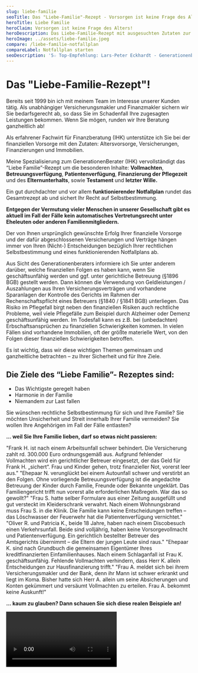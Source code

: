 ```yaml
---
slug: liebe-familie
seoTitle: Das "Liebe-Familie"-Rezept - Vorsorgen ist keine Frage des Alters!
heroTitle: Liebe Familie
heroClaim: Vorsorgen ist keine Frage des Alters!
heroDescription: Das Liebe-Familie-Rezept mit ausgesuchten Zutaten zur ganzheitlichen Vorsorge jeder Generation, damit Sie in Zukunft - Das Wichtigste geregelt haben, Harmonie in der Familie erhalten und Niemandem zur Last fallen!
heroImage: ../assets/liebe-familie.jpeg
compare: /liebe-familie-notfallplan
compareLabel: Notfallplan starten
seoDescription: '5☆ Top-Empfehlung: Lars-Peter Eckhardt - Generationenberater ▻ Vorsorgevollmachten | Patientenverfügung ▻ Altersvorsorge | Versicherungen | Finanzierungen | Immobilien.'
---
```


<ProvenExpert />

# Das "Liebe-Familie-Rezept"!

Bereits seit 1999 bin ich mit meinem Team im Interesse unserer Kunden tätig. Als unabhängiger Versicherungsmakler und Finanzmakler sichern wir Sie bedarfsgerecht ab, so dass Sie im Schadenfall Ihre zugesagten Leistungen bekommen. Wenn Sie mögen, runden wir Ihre Beratung ganzheitlich ab!

Als erfahrener Fachwirt für Finanzberatung (IHK) unterstütze ich Sie bei der finanziellen Vorsorge mit den Zutaten: Altersvorsorge, Versicherungen, Finanzierungen und Immobilien.

Meine Spezialisierung zum GenerationenBerater (IHK) vervollständigt das “Liebe Familie”-Rezept um die besonderen Inhalte: **Vollmachten**, **Betreuungsverfügung**, **Patientenverfügung**, **Finanzierung der Pflegezeit** und des **Elternunterhalts**, sowie **Testament** und **letzter Wille.**

Ein gut durchdachter und vor allem **funktionierender Notfallplan** rundet das Gesamtrezept ab und sichert Ihr Recht auf Selbstbestimmung.

**Entgegen der Vermutung vieler Menschen in unserer Gesellschaft gibt es aktuell im Fall der Fälle kein automatisches Vertretungsrecht unter Eheleuten oder anderen Familienmitgliedern.**

<ContactAndCompareBox />
<AwardBox />

Der von Ihnen ursprünglich gewünschte Erfolg Ihrer finanzielle Vorsorge und der dafür abgeschlossenen Versicherungen und Verträge hängen immer von Ihren (Nicht-) Entscheidungen bezüglich Ihrer rechtlichen Selbstbestimmung und eines funktionierenden Notfallplans ab.

Aus Sicht des Generationenberaters informiere ich Sie unter anderem darüber, welche finanziellen Folgen es haben kann, wenn Sie geschäftsunfähig werden und ggf. unter gerichtliche Betreuung (§1896 BGB) gestellt werden. Dann können die Verwendung von Geldleistungen / Auszahlungen aus Ihren Versicherungsverträgen und vorhandene Sparanlagen der Kontrolle des Gerichts im Rahmen der Rechenschaftspflicht eines Betreuers (§1840 / §1841 BGB) unterliegen. Das Risiko im Pflegefall birgt neben den finanziellen Risiken auch rechtliche Probleme, weil viele Pflegefälle zum Beispiel durch Alzheimer oder Demenz geschäftsunfähig werden. Im Todesfall kann es z.B. bei (unbedachten) Erbschaftsansprüchen zu finanziellen Schwierigkeiten kommen. In vielen Fällen sind vorhandene Immobilien, oft der größte materielle Wert, von den Folgen dieser finanziellen Schwierigkeiten betroffen.

Es ist wichtig, dass wir diese wichtigen Themen gemeinsam und ganzheitliche betrachten – zu Ihrer Sicherheit und für Ihre Ziele.

## Die Ziele des “Liebe Familie”- Rezeptes sind:

-   Das Wichtigste geregelt haben
-   Harmonie in der Familie
-   Niemandem zur Last fallen

Sie wünschen rechtliche Selbstbestimmung für sich und Ihre Familie? Sie möchten Unsicherheit und Streit innerhalb Ihrer Familie vermeiden? Sie wollen Ihre Angehörigen im Fall der Fälle entlasten?

**... weil Sie Ihre Familie lieben, darf so etwas nicht passieren:**

<Box>
	<Example title="Der Arbeitsunfall:" number="01">
		"Frank H. ist nach einem Arbeitsunfall schwer behindert. Die Versicherung zahlt rd. 300.000 Euro ordnungsgemäß aus. Aufgrund fehlender Vollmachten wird ein gerichtlicher Betreuer eingesetzt, der das Geld für Frank H. „sichert“. Frau und Kinder gehen, trotz finanzieller Not, vorerst leer aus."
	</Example>	
	<Example title="Die Kinder ins Heim?" number="02">
		"Ehepaar N. verunglückt bei einem Autounfall schwer und verstirbt an den Folgen. Ohne vorliegende Betreuungsverfügung ist die angedachte Betreuung der Kinder durch Familie, Freunde oder Bekannte ungeklärt. Das Familiengericht trifft nun vorerst alle erforderlichen Maßregeln. War das so gewollt?"
	</Example>	
	<Example title="Patientenverfügung weg?" number="03">
		"Frau S. hatte selber Formulare aus einer Zeitung ausgefüllt und gut versteckt im Kleiderschrank verwahrt. Nach einem Wohnungsbrand muss Frau S. in die Klinik. Die Familie kann keine Entscheidungen treffen – das Löschwasser der Feuerwehr hat die Patientenverfügung vernichtet."
	</Example>	
    <Example title="Volljährig! Was machen die Eltern?" number="04">
		"Oliver R. und Patricia K., beide 18 Jahre, haben nach einem Discobesuch einen Verkehrsunfall. Beide sind volljährig, haben keine Vorsorgevollmacht und Patientenverfügung. Ein gerichtlich bestellter Betreuer des Amtsgerichts übernimmt – die Eltern der jungen Leute sind raus." 
	</Example>	
    <Example title="Keine Weiterfinanzierung des Hauses!" number="05">
		"Ehepaar K. sind nach Grundbuch die gemeinsamen Eigentümer Ihres kreditfinanzierten Einfamilienhauses. Nach einem Schlaganfall ist Frau K. geschäftsunfähig. Fehlende Vollmachten verhindern, dass Herr K. allein Entscheidungen zur  Hausfinanzierung trifft."
	</Example>	
	<Example title="Keine Auskunft ohne Vollmachten!" number="06">
		"Frau A. meldet sich bei ihrem Versicherungsmakler und der Bank, denn ihr Mann ist schwer erkrankt und liegt im Koma. Bisher hatte sich Herr A. allein um seine Absicherungen und Konten gekümmert und versäumt Vollmachten zu erteilen. Frau A. bekommt keine Auskunft!"
	</Example>	
</Box>

**... kaum zu glauben? Dann schauen Sie sich diese realen Beispiele an!**

<Video id="XJD_gJ4OMBU" title="Ohne Vorsorgevollmacht - ein Fall aus dem Leben!" />
<Video id="HeWrKan--vE" title="Ohne Vorsorgevollmacht - Entmündigt!" />
<Video id="hr3rEgffrY8" title="Ohne Vorsorgevollmacht - in der Betreuungsfalle!" />
<Video id="pzrQ7Lu1XLA" title="Sicherheit durch eine Vorsorgevollmacht!" />
<br />
<br />
<small>Die Videos werden über eine Verlinkung zu Youtube abgespielt. Die Rechte an den Videos liegen bei YouTube. Beim Ausführen des Links werden Sie auf die Website von YouTube weitergleitet. Für die Löschung der Videos, die Abrufbarkeit und für den Inhalt wird keine Haftung übernommen. Die Videos wurden nicht auf der Seite eingebettet.</small>
<br />

## Starten Sie jetzt Ihren persönlichen Notfallplan!

**Bitte zögern Sie nicht, uns zu kontaktieren, wenn Sie Fragen haben!**

Sie werden zu unserer Partnerseite der <Link to="https://partner.deutschevorsorgedatenbank.com/lars-peter-eckhardt/"><b>Deutschen Vorsorgedatenbank AG</b></Link> weitergeleitet und erhalten dort noch mehr Informationen, die Möglichkeiten der Teilnahme an Onlinepräsentationen und eine umfangreiche Mediathek. Sie können sich dann auf unserer Partnerseite oder ohne Umweg auch direkt hier im <Link to="https://lpe.kundenportal.digital/request/auto?key=FC8726A2E471AA81415E5B3C7DF4E6D2DF8D095DBE8A8262"><b>LPE-ONLINE-Portal</b></Link> kostenfrei registrieren. Anschließend haben Sie die Möglichkeit Ihren Notfallplan zu starten und Ihre Vorsorgevollmachten, Patientenverfügungen und weitere wichtige Dokumente erstellen zu lassen.

---

**Die Serviceleistungen unseres Partnerdienstleisters: <Link to="https://partner.deutschevorsorgedatenbank.com/lars-peter-eckhardt/"><b>Deutschen Vorsorgedatenbank AG</b></Link>**

- Einlagerung der Original-Vorsorgedokumente
- Digitalisierung der Vorsorgedokumente
- Registrierung im Zentralen Vorsorgeregister der Bundesnotarkammer
- Persönliche Notfallkarte
- 24-Stunden-Notfallhotline
- Versand der Originaldokumente an den Bevollmächtigten im Notfall
- Jährlicher Updateservice
- Rechtssicherheit der Dokumente
- Rechtliche Durchsetzung der Dokumente im Notfall

<ContactAndCompareBox />

## Dabei helfen wir Ihnen als Generationenberater!

In der Generationenberatung stellen wir die Familie in den Mittelpunkt – wenn möglich alle Generationen der Familie. Dabei geht es darum, die Auswirkungen bestimmter Ereignisse, z.B. Tod, Unfall, Krankheit oder den Verfall der körperlichen bzw. geistigen Leistungsfähigkeit zu betrachten und im Vorfeld entsprechende Lösungen zusammenzustellen. Neben den finanziellen Absicherungen in Form der zu Ihnen passenden Versicherungen und Sparanlagen können das, je nach persönlicher Situation Vorsorgevollmachten, Verfügungen (z.B. Patientenverfügung, Sorgerechtsverfügung) die Absicherung finanzieller Risiken (z.B. Pflegefall in der Familie) der letzte Wille und ein gut durchdachter und vor allem funktionierender Notfallplan sein.

Was wir dabei aus standesrechtlichen Gründen (diese obliegen z.B. Juristen und Steuerberatern) nicht dürfen und auch nicht tun, sind Rechts- und Steuerberatungen z.B. in Form von konkreten Einzelfallberatungen zu Inhalten von Vollmachten, Verfügungen und letztem Willen / Testamenten.

## Nutzen Sie Ihr Recht auf Selbstbestimmung:

Das Recht auf Selbstbestimmung genießt in unserer Gesellschaft aus gutem Grund höchsten Stellenwert. Jeder Bürger ist berechtigt, frei für sich Entscheidungen treffen zu dürfen. Dies stellt einen ganz wesentlichen Beitrag zur Würde des Menschen dar. Durch Tod, Unfall, Krankheit oder den Verfall der körperlichen bzw. geistigen Leistungsfähigkeit im Alter kann jeder in die Situation geraten, wichtige Fragen nicht mehr selbst beantworten zu können. Betreuungsgerichte regeln, wer Entscheidungen für Sie treffen darf, wenn Ihnen ein eigenverantwortliches Handeln nicht mehr möglich ist.

Die Bestellung eines Betreuers wird von einem für Sie zuständigen Amtsgericht festgelegt. Haben Sie eigene Vorstellungen, wer für Sie entscheiden soll oder darf, empfiehlt es sich frühzeitig darüber nachzudenken, wem Sie im Fall der Fälle die Entscheidungsvollmacht erteilen möchten. Auch, welche Behandlungen oder lebenserhaltende Maßnahmen Sie ablehnen, sollte bedacht werden. Rechtsverbindlich können Sie Ihre Wünsche und Vorstellungen in entsprechenden Verfügungen dokumentieren.

Für Ihre Angehörigen (oft sind mindestens 3 Generationen betroffen – Großeltern, Eltern und Kinder) ist es hilfreich, von Ihren persönlichen Vorstellungen zu wissen. Sprechen Sie daher bitte auch mit diesen, dass Verfügungen bestehen und wo diese zu finden sind, wenn sie benötigt werden.

Im letzten Jahr ersuchten deutsche Betreuungsgerichte in rd. 660 Fällen am Tag (rd. 240.000 / Jahr) im Zuge eines Betreuungsverfahrens um Auskunft beim Zentralen Vorsorgeregister (ZVR) der Bundesnotarkammer. Dabei wurde angefragt, ob eine Vorsorgevollmacht oder Patientenverfügung vorliegt und damit eine gerichtliche Betreuung vermieden werden kann. Nur in rd. 10% der Fälle konnte eine Auskunft erteilt werden. Quelle: Jahresbericht 2019 des Zentralen Vorsorgeregisters der Bundesnotarkammer.

Gleichzeitig bedeutet es, dass bis zu 90% der Fälle unklar oder für die Angehörigen ggf. nicht eindeutig geklärt sind.

**Sie haben es selber in der Hand. Bitte wälzen Sie Ihre notwendigen Entscheidungen nicht auf Ihre Angehörigen ab! Wir helfen Ihnen bei der Organisation mit den richtigen Lösungen.**

<ContactAndCompareBox />

## Dabei hilft Ihnen eine Vorsorgevollmacht!
Mit der Vorsorgevollmacht können Sie einer anderen Person Vollmacht zur Wahrnehmung einzelner oder aller Angelegenheiten übertragen, die Sie selbst nicht mehr entscheiden können. Der Bevollmächtigte kann dann für Sie handeln, ohne dass es weiterer Veranlassungen, wie etwa einer gesonderten Genehmigung, bedarf.

Eine amtliche Beglaubigung und der Eintrag bei der Bundesnotarkammer (vorsorgeregister.de) machen die Vorsorgevollmacht auffindbarer und sorgen für eine unzweifelhafte Klarstellung, dass tatsächlich Sie selbst die Vollmacht ausgefüllt und unterschrieben haben. Für Immobiliengeschäfte sowie für Handelsgewerbe ist eine notarielle Beurkundung der Vollmacht erforderlich. Für die Vermögenssorge in Bankangelegenheiten sollten Sie auf die von Ihrer Bank/Sparkasse angebotene Konto-/ Depotvollmacht zurückgreifen. Die Konto-/Depotvollmacht sollten Sie grundsätzlich in Ihrer Bank oder Sparkasse unterzeichnen; etwaige spätere Zweifel an der Wirksamkeit der Vollmachtserteilung können hierdurch ausgeräumt werden.

## Dabei hilft Ihnen eine Patientenverfügung!
Die moderne Medizin bietet trotz allen Fortschritts auch heute nicht für jedes Krankheitsbild auch eine Heilung. In solchen Fällen ist das Ziel der Behandlung bzw. Therapie oft nur Schmerzlinderung oder ein „am Leben erhalten“. Wohl jeder hat bestimmte Szenarien im Kopf, bei denen er gewisse Behandlungsmethoden ablehnen würde. Egal, ob Sie keine Operation am Gehirn wünschen, lebensverlängernde Maßnahmen kategorisch ablehnen oder aber allen medizinisch möglichen Maßnahmen ausdrücklich zustimmen, die Ihr Leben verlängern:

Mit einer Patientenverfügung dokumentieren Sie Ihre persönlichen Wünsche. Ihre Motivation für eine bestimmte Entscheidung ist hierbei nicht von Belang und muss nicht mit vermerkt werden. Gerade in diesem sensiblen Bereich helfen Sie Ihren Angehörigen ganz gewaltig. Zwiegespalten zwischen der Angst vor dem Verlust des geliebten Menschen und dem Wunsch, dass eben dieser Mensch endlich keine Schmerzen mehr haben muss, fühlt sich wohl jede Entscheidung falsch an, die man für einen Schwerkranken trifft. Ein Leitfaden, den Sie selbst verfasst haben, erleichtert es jedem Beteiligten, sich richtig zu entscheiden.

## Dabei hilft Ihnen eine Betreuungsverfügung!
Vor allem im Alter wird mit zunehmendem geistigen Kräfteverfall auch die Betreuung ein Thema. Mit einer Betreuungsverfügung können Sie schon heute festlegen, wen das Gericht zu Ihrem Betreuer bestimmen soll. Ebenso können Sie festlegen, wer auf keinen Fall dazu bestimmt werden soll. Auch inhaltlich können Sie hier Auflagen machen, welche Gewohnheiten zu respektieren sind oder ob Sie im Pflegefall eine Betreuung daheim oder in einer Pflegeeinrichtung wünschen. Eine Aufteilung der Betreuung in verschiedene Bereiche (z. B. Gesundheit, Finanzen etc.) ist ebenfalls denkbar. Sie alleine entscheiden, in wessen Händen Ihre Geschicke liegen sollen, wenn es Ihnen nicht mehr gut genug geht, selbst darüber zu bestimmen. Mit einer Betreuungsverfügung sorgen Sie für klare Verhältnisse.

## Dabei hilft Ihnen eine Sorgerechtsverfügung!
Mit einer Sorgerechtsverfügung können die Eltern die Vormundschaft für ihre Kinder bei beiderseitigem Ausfall regeln. Wer soll Vormund der Waisen werden und wer soll auf keinen Fall Vormund werden.

<ContactAndCompareBox />
<ProvenExpert />

<small>Diese Internetseite und deren Inhalte dient nur der vorläufigen Information und ist eine unverbindliche Orientierungshilfe. Lars-Peter Eckhardt | LPE Versicherungsmakler & Finanzmakler übernimmt keine Gewähr für die Vollständigkeit,
Richtigkeit und Aktualität der Informationen.</small>